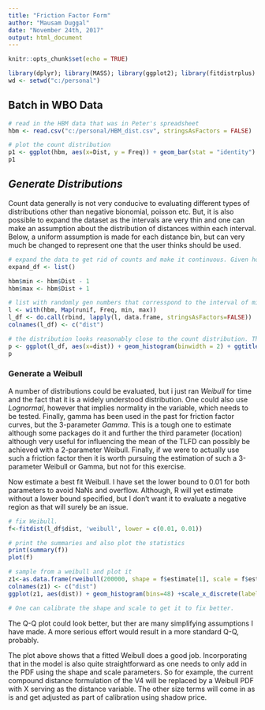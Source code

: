 ---
title: "Friction Factor Form"
author: "Mausam Duggal"
date: "November 24th, 2017"
output: html_document
---

```{r setup, include=FALSE}
knitr::opts_chunk$set(echo = TRUE)

```

```{r init, echo=FALSE, message=FALSE, warnings = FALSE, include=FALSE}
library(dplyr); library(MASS); library(ggplot2); library(fitdistrplus)
wd <- setwd("c:/personal")

```


## **Batch in WBO Data**

```{r}
# read in the HBM data that was in Peter's spreadsheet
hbm <- read.csv("c:/personal/HBM_dist.csv", stringsAsFactors = FALSE)

# plot the count distribution
p1 <- ggplot(hbm, aes(x=Dist, y = Freq)) + geom_bar(stat = "identity") + ggtitle("Peter's Raw Table - WBO")
p1

```

## *Generate Distributions*  

Count data generally is not very conducive to evaluating different types of distributions other than negative bionomial, poisson etc. But, it is also possible to expand the dataset as the intervals are very thin and one can make an assumption about the distribution of distances within each interval. Below, a uniform assumption is made for each distance bin, but can very much be changed to represent one that the user thinks should be used.


```{r}
# expand the data to get rid of counts and make it continuous. Given how tight each interval is it is safe to assume a uniform random distribution for each interval and sample to build the expanded df
expand_df <- list()

hbm$min <- hbm$Dist - 1
hbm$max <- hbm$Dist + 1

# list with randomly gen numbers that corresspond to the interval of minutes
l <- with(hbm, Map(runif, Freq, min, max))
l_df <- do.call(rbind, lapply(l, data.frame, stringsAsFactors=FALSE))
colnames(l_df) <- c("dist")

# the distribution looks reasonably close to the count distribution. Thus, uniform can work. 
p <- ggplot(l_df, aes(x=dist)) + geom_histogram(binwidth = 2) + ggtitle("Distribution of Expanded Dataset")
p

```
### **Generate a Weibull**  

A number of distributions could be evaluated, but i just ran *Weibull* for time and the fact that it is a widely understood distribution. One could also use *Lognormal*, however that implies normality in the variable, which needs to be tested. Finally, gamma has been used in the past for friction factor curves, but the 3-parameter *Gamma*. This is a tough one to estimate although some packages do it and further the third parameter (location) although very useful for influencing the mean of the TLFD can possibly be achieved with a 2-parameter Weibull. Finally, if we were to actually use such a friction factor then it is worth pursuing the estimation of such a 3-parameter Weibull or Gamma, but not for this exercise.  

Now estimate a best fit Weibull. I have set the lower bound to 0.01 for both parameters to avoid NaNs and overflow. Although, R will yet estimate without a lower bound specified, but I don't want it to evaluate a negative region as that will surely be an issue.

```{r}
# fix Weibull.
f<-fitdist(l_df$dist, 'weibull', lower = c(0.01, 0.01))

# print the summaries and also plot the statistics
print(summary(f))
plot(f)

# sample from a weibull and plot it
z1<-as.data.frame(rweibull(200000, shape = f$estimate[1], scale = f$estimate[2]))
colnames(z1) <- c("dist")
ggplot(z1, aes(dist)) + geom_histogram(bins=48) +scale_x_discrete(labels=hbm$Minutes) + ggtitle("Distribution of Fitted Weibull")

# One can calibrate the shape and scale to get it to fix better.

```

The Q-Q plot could look better, but ther are many simplifying assumptions I have made. A more serious effort would result in a more standard Q-Q, probably.  

The plot above shows that a fitted Weibull does a good job. Incorporating that in the model is also quite straightforward as one needs to only add in the PDF using the shape and scale parameters. So for example, the current compound distance formulation of the V4 will be replaced by a Weibull PDF with X serving as the distance variable. The other size terms will come in as is and get adjusted as part of calibration using shadow price.  

